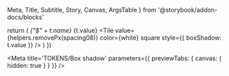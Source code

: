   Meta,
  Title,
  Subtitle,
  Story,
  Canvas,
  ArgsTable 
} from '@storybook/addon-docs/blocks'

  return (
    <tr key={i}>
      <td><Var>{"$" + t.name}</Var></td>
      <td>{t.value}</td>
      <td><Tile value={helpers.removePx(spacing08)} color={white} square style={{ boxShadow: t.value }} /></td>
    </tr>
  )
})

<Meta title='TOKENS/Box shadow' parameters={{ previewTabs: { canvas: { hidden: true } } }} />

<Title />

<Subtitle>Tokens subtitle</Subtitle>

<table className="table">
  <thead className="thead-dark">
    <tr>
        <th>Token</th>
        <th>px</th>
        <th>Example</th>
    </tr>
  </thead>
  <tbody>{tokensBoxShadow}</tbody>
</table>

